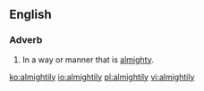==English==

===Adverb===
{{en-adv}}

# In a way or manner that is [[almighty]].

[[ko:almightily]]
[[io:almightily]]
[[pl:almightily]]
[[vi:almightily]]